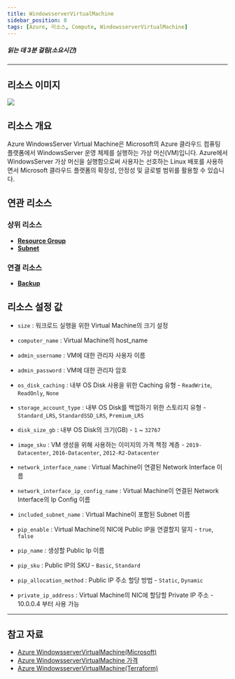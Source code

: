 ```yaml
---
title: WindowsserverVirtualMachine
sidebar_position: 8
tags: [Azure, 리소스, Compute, WindowsserverVirtualMachine]
---
```






##### 읽는 데 3분 걸림(소요시간)

*****

## 리소스 이미지
<img src={icon} />

## 리소스 개요
Azure WindowsServer Virtual Machine은 Microsoft의 Azure 클라우드 컴퓨팅 플랫폼에서 WindowsServer 운영 체제를 실행하는 가상 머신(VM)입니다.
Azure에서 WindowsServer 가상 머신을 실행함으로써 사용자는 선호하는 Linux 배포를 사용하면서 Microsoft 클라우드 플랫폼의 확장성, 안정성 및 글로벌 범위를 활용할 수 있습니다.
 



## 연관 리소스
### 상위 리소스
- [**Resource Group**](https://docs.cstudio.app/docs/resource/azure/Base/ResourceGroup)
- [**Subnet**](https://docs.cstudio.app/docs/resource/azure/Network/Subnet)

### 연결 리소스
- [**Backup**](https://docs.cstudio.app/docs/resource/azure/RecoveryServices/Backup)


## 리소스 설정 값
- ```size``` : 워크로드 실행을 위한 Virtual Machine의 크기 설정

- ```computer_name``` : Virtual Machine의 host_name

- ```admin_username``` : VM에 대한 관리자 사용자 이름

- ```admin_password``` : VM에 대한 관리자 암호

- ```os_disk_caching``` : 내부 OS Disk 사용을 위한 Caching 유형 - ```ReadWrite```, ```ReadOnly```, ```None```

- ```storage_account_type``` : 내부 OS Disk를 백업하기 위한 스토리지 유형 -  ```Standard_LRS```, ```StandardSSD_LRS```, ```Premium_LRS```

- ```disk_size_gb``` : 내부 OS Disk의 크기(GB) -  ```1``` ~ ```32767```

- ```image_sku``` : VM 생성을 위해 사용하는 이미지의 가격 책정 계층 - ```2019-Datacenter```, ```2016-Datacenter```, ```2012-R2-Datacenter```

- ```network_interface_name``` : Virtual Machine이 연결된 Network Interface 이름

- ```network_interface_ip_config_name``` : Virtual Machine이 연결된 Network Interface의 Ip Config 이름

- ```included_subnet_name``` : Virtual Machine이 포함된 Subnet 이름

- ```pip_enable``` : Virtual Machine의 NIC에 Public IP을 연결할지 말지 - ```true```, ```false```

- ```pip_name``` : 생성할 Public Ip 이름

- ```pip_sku``` : Public IP의 SKU - ```Basic```, ```Standard```

- ```pip_allocation_method``` : Public IP 주소 할당 방법 - ```Static```, ```Dynamic```

- ```private_ip_address``` : Virtual Machine의 NIC에 할당할 Private IP 주소 - 10.0.0.4 부터 사용 가능


*****
## 참고 자료
- [Azure WindowsserverVirtualMachine(Microsoft)](https://learn.microsoft.com/ko-kr/azure/virtual-machines/overview)
- [Azure WindowsserverVirtualMachine 가격](https://azure.microsoft.com/en-us/pricing/details/virtual-machines/windows/)
- [Azure WindowsserverVirtualMachine(Terraform)](https://registry.terraform.io/providers/hashicorp/azurerm/latest/docs/resources/windows_virtual_machine)
